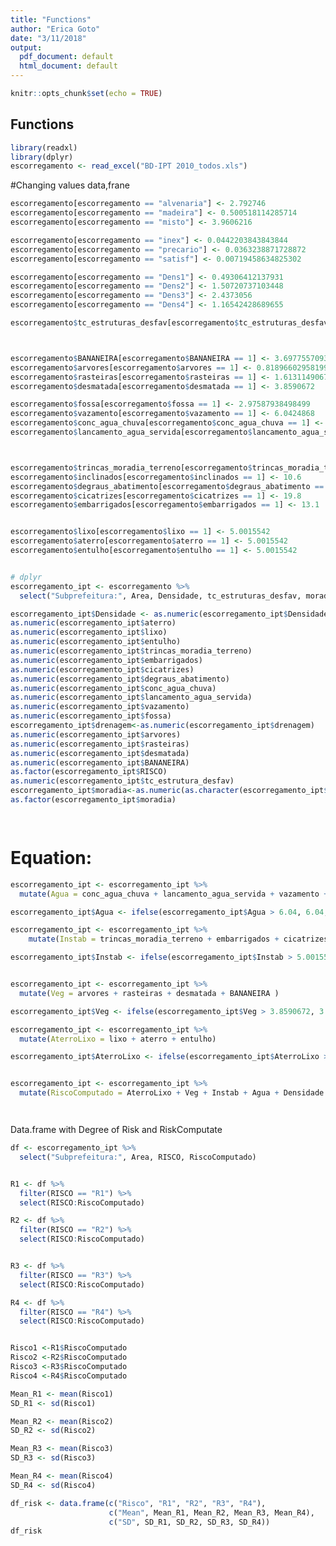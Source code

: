 ---
title: "Functions"
author: "Erica Goto"
date: "3/11/2018"
output:
  pdf_document: default
  html_document: default
---

```{r setup, include=FALSE}
knitr::opts_chunk$set(echo = TRUE)
```
## Functions

```{r dataset}
library(readxl)
library(dplyr)
escorregamento <- read_excel("BD-IPT 2010_todos.xls")

```

#Changing values data,frane

```{r , include=FALSE}



escorregamento[escorregamento == "alvenaria"] <- 2.792746
escorregamento[escorregamento == "madeira"] <- 0.500518114285714
escorregamento[escorregamento == "misto"] <- 3.9606216

escorregamento[escorregamento == "inex"] <- 0.0442203843843844
escorregamento[escorregamento == "precario"] <- 0.0363238871728872
escorregamento[escorregamento == "satisf"] <- 0.00719458634825302

escorregamento[escorregamento == "Dens1"] <- 0.49306412137931
escorregamento[escorregamento == "Dens2"] <- 1.50720737103448
escorregamento[escorregamento == "Dens3"] <- 2.4373056
escorregamento[escorregamento == "Dens4"] <- 1.16542428689655

escorregamento$tc_estruturas_desfav[escorregamento$tc_estruturas_desfav == 1] <- 8.328848



escorregamento$BANANEIRA[escorregamento$BANANEIRA == 1] <- 3.69775570932476
escorregamento$arvores[escorregamento$arvores == 1] <- 0.818966029581993
escorregamento$rasteiras[escorregamento$rasteiras == 1] <- 1.61311490675241
escorregamento$desmatada[escorregamento$desmatada == 1] <- 3.8590672

escorregamento$fossa[escorregamento$fossa == 1] <- 2.97587938498499
escorregamento$vazamento[escorregamento$vazamento == 1] <- 6.0424868
escorregamento$conc_agua_chuva[escorregamento$conc_agua_chuva == 1] <- 3.030316203003
escorregamento$lancamento_agua_servida[escorregamento$lancamento_agua_servida == 1] <- 5.04447846966967



escorregamento$trincas_moradia_terreno[escorregamento$trincas_moradia_terreno == 1] <- 16.35
escorregamento$inclinados[escorregamento$inclinados == 1] <- 10.6
escorregamento$degraus_abatimento[escorregamento$degraus_abatimento == 1] <- 23.7
escorregamento$cicatrizes[escorregamento$cicatrizes == 1] <- 19.8
escorregamento$embarrigados[escorregamento$embarrigados == 1] <- 13.1


escorregamento$lixo[escorregamento$lixo == 1] <- 5.0015542
escorregamento$aterro[escorregamento$aterro == 1] <- 5.0015542
escorregamento$entulho[escorregamento$entulho == 1] <- 5.0015542


# dplyr
escorregamento_ipt <- escorregamento %>%
  select("Subprefeitura:", Area, Densidade, tc_estruturas_desfav, moradia, aterro, lixo, entulho, trincas_moradia_terreno, embarrigados, cicatrizes, degraus_abatimento, inclinados, conc_agua_chuva, lancamento_agua_servida, vazamento, fossa, drenagem, arvores, rasteiras, desmatada, BANANEIRA, RISCO)

escorregamento_ipt$Densidade <- as.numeric(escorregamento_ipt$Densidade)
as.numeric(escorregamento_ipt$aterro)
as.numeric(escorregamento_ipt$lixo)
as.numeric(escorregamento_ipt$entulho)
as.numeric(escorregamento_ipt$trincas_moradia_terreno)
as.numeric(escorregamento_ipt$embarrigados)
as.numeric(escorregamento_ipt$cicatrizes)
as.numeric(escorregamento_ipt$degraus_abatimento)
as.numeric(escorregamento_ipt$conc_agua_chuva)
as.numeric(escorregamento_ipt$lancamento_agua_servida)
as.numeric(escorregamento_ipt$vazamento)
as.numeric(escorregamento_ipt$fossa)
escorregamento_ipt$drenagem<-as.numeric(escorregamento_ipt$drenagem)
as.numeric(escorregamento_ipt$arvores)
as.numeric(escorregamento_ipt$rasteiras)
as.numeric(escorregamento_ipt$desmatada)
as.numeric(escorregamento_ipt$BANANEIRA)
as.factor(escorregamento_ipt$RISCO)
as.numeric(escorregamento_ipt$tc_estrutura_desfav)
escorregamento_ipt$moradia<-as.numeric(as.character(escorregamento_ipt$moradia))
as.factor(escorregamento_ipt$moradia)

    
```

# Equation:
```{r}

escorregamento_ipt <- escorregamento_ipt %>%
  mutate(Agua = conc_agua_chuva + lancamento_agua_servida + vazamento + fossa + drenagem )

escorregamento_ipt$Agua <- ifelse(escorregamento_ipt$Agua > 6.04, 6.04, escorregamento_ipt$Agua)

escorregamento_ipt <- escorregamento_ipt %>%
    mutate(Instab = trincas_moradia_terreno + embarrigados + cicatrizes + degraus_abatimento + inclinados )

escorregamento_ipt$Instab <- ifelse(escorregamento_ipt$Instab > 5.0015542, 5.0015542, escorregamento_ipt$Instab)


escorregamento_ipt <- escorregamento_ipt %>%
  mutate(Veg = arvores + rasteiras + desmatada + BANANEIRA )

escorregamento_ipt$Veg <- ifelse(escorregamento_ipt$Veg > 3.8590672, 3.8590672, escorregamento_ipt$Veg)

escorregamento_ipt <- escorregamento_ipt %>%
  mutate(AterroLixo = lixo + aterro + entulho)

escorregamento_ipt$AterroLixo <- ifelse(escorregamento_ipt$AterroLixo > 5.0015542, 5.0015542, escorregamento_ipt$AterroLixo)


escorregamento_ipt <- escorregamento_ipt %>%
  mutate(RiscoComputado = AterroLixo + Veg + Instab + Agua + Densidade + tc_estruturas_desfav + moradia+34.2205842)




```


Data.frame with Degree of Risk and RiskComputate

```{r}

df <- escorregamento_ipt %>%
  select("Subprefeitura:", Area, RISCO, RiscoComputado)


R1 <- df %>%
  filter(RISCO == "R1") %>%
  select(RISCO:RiscoComputado)

R2 <- df %>%
  filter(RISCO == "R2") %>%
  select(RISCO:RiscoComputado)


R3 <- df %>%
  filter(RISCO == "R3") %>%
  select(RISCO:RiscoComputado)

R4 <- df %>%
  filter(RISCO == "R4") %>%
  select(RISCO:RiscoComputado)


Risco1 <-R1$RiscoComputado
Risco2 <-R2$RiscoComputado
Risco3 <-R3$RiscoComputado
Risco4 <-R4$RiscoComputado

Mean_R1 <- mean(Risco1)
SD_R1 <- sd(Risco1)

Mean_R2 <- mean(Risco2)
SD_R2 <- sd(Risco2)

Mean_R3 <- mean(Risco3)
SD_R3 <- sd(Risco3)

Mean_R4 <- mean(Risco4)
SD_R4 <- sd(Risco4)

df_risk <- data.frame(c("Risco", "R1", "R2", "R3", "R4"), 
                      c("Mean", Mean_R1, Mean_R2, Mean_R3, Mean_R4), 
                      c("SD", SD_R1, SD_R2, SD_R3, SD_R4))
df_risk
                      

```

